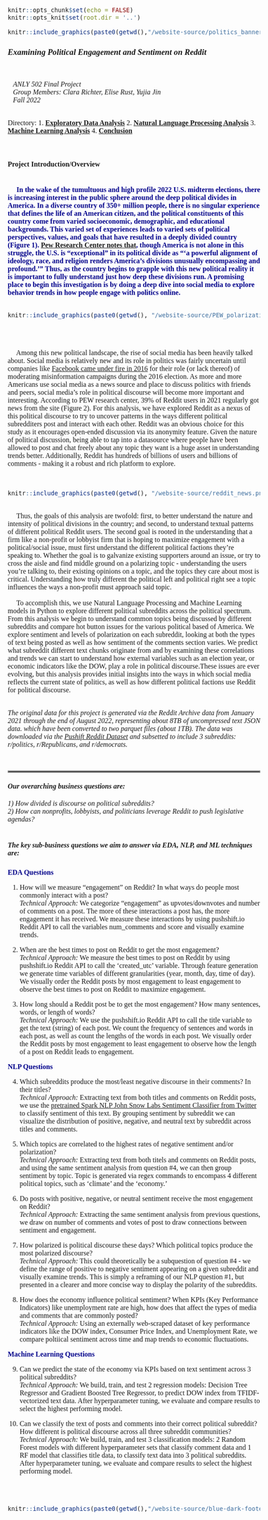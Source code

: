 <style type="text/css">
  body{
  font-size: 12pt;
  font-family: "Times New Roman", Times, serif;
}
</style>

```r
knitr::opts_chunk$set(echo = FALSE)
knitr::opts_knit$set(root.dir = '..')
```


```r
knitr::include_graphics(paste0(getwd(),"/website-source/politics_banner.png"))
```


### ***Examining Political Engagement and Sentiment on Reddit***  

<br>

|    *ANLY 502 Final Project*
|    *Group Members: Clara Richter, Elise Rust, Yujia Jin*
|    *Fall 2022*


<br>
Directory:
1. **[Exploratory Data Analysis](eda.html)**
2. **[Natural Language Processing Analysis](nlp.html)**
3. **[Machine Learning Analysis](ml.html)**
4. **[Conclusion](conclusion.html)**
<br>
<br>
<br>

#### **Project Introduction/Overview**
<br>
<span style="color:DarkBlue">&emsp;    **In the wake of the tumultuous and high profile 2022 U.S. midterm elections, there is increasing interest in the public sphere around the deep political divides in America. In a diverse country of 350+ million people, there is no singular experience that defines the life of an American citizen, and the political constituents of this country come from varied socioeconomic, demographic, and educational backgrounds. This varied set of experiences leads to varied sets of political perspectives, values, and goals that have resulted in a deeply divided country (Figure 1). <a href="https://www.pewtrusts.org/en/trust/archive/winter-2021/america-is-exceptional-in-its-political-divide">Pew Research Center notes that</a>, though America is not alone in this struggle, the U.S. is “exceptional” in its political divide as “‘a powerful alignment of ideology, race, and religion renders America’s divisions unusually encompassing and profound.’” Thus, as the country begins to grapple with this new political reality it is important to fully understand just how deep these divisions run. A promising place to begin this investigation is by doing a deep dive into social media to explore behavior trends in how people engage with politics online.**</span>
<br>
<br>

```r
knitr::include_graphics(paste0(getwd(), "/website-source/PEW_polarization.png"))
```

<br><br>

&emsp;    Among this new political landscape, the rise of social media has been heavily talked about. Social media is relatively new and its role in politics was fairly uncertain until companies like <a href=https://www.washingtonpost.com/technology/2021/10/25/mark-zuckerberg-facebook-whistleblower/>Facebook came under fire in 2016</a> for their role (or lack thereof) of moderating misinformation campaigns during the 2016 election. As more and more Americans use social media as a news source and place to discuss politics with friends and peers, social media’s role in political discourse will become more important and interesting. According to PEW research center, 39% of Reddit users in 2021 regularly got news from the site (Figure 2). For this analysis, we have explored Reddit as a nexus of this political discourse to try to uncover patterns in the ways different political subredditers post and interact with each other. Reddit was an obvious choice for this study as it encourages open-ended discussion via its anonymity feature. Given the nature of political discussion, being able to tap into a datasource where people have been allowed to post and chat freely about any topic they want is a huge asset in understanding trends better. Additionally, Reddit has hundreds of billions of users and billions of comments - making it a robust and rich platform to explore.

<br>
```r
knitr::include_graphics(paste0(getwd(), "/website-source/reddit_news.png"))
```


<br>
&emsp;    Thus, the goals of this analysis are twofold: first, to better understand the nature and intensity of political divisions in the country; and second, to understand textual patterns of different political Reddit users. The second goal is rooted in the understanding that a firm like a non-profit or lobbyist firm that is hoping to maximize engagement with a political/social issue, must first understand the different political factions they’re speaking to. Whether the goal is to galvanize existing supporters around an issue, or try to cross the aisle and find middle ground on a polarizing topic - understanding the users you’re talking to, their existing opinions on a topic, and the topics they care about most is critical. Understanding how truly different the political left and political right see a topic influences the ways a non-profit must approach said topic.<br>
<br>
&emsp;    To accomplish this, we use Natural Language Processing and Machine Learning models in Python to explore different political subreddits across the political spectrum. From this analysis we begin to understand common topics being discussed by different subreddits and compare hot button issues for the various political based of America. We explore sentiment and levels of polarization on each subreddit, looking at both the types of text being posted as well as how sentiment of the comments section varies. We predict what subreddit different text chunks originate from and by examining these correlations and trends we can start to understand how external variables such as an election year, or economic indicators like the DOW, play a role in political discourse.These issues are ever evolving, but this analysis provides initial insights into the ways in which social media reflects the current state of politics, as well as how different political factions use Reddit for political discourse.


<br>
*The original data for this project is generated via the Reddit Archive data from January 2021 through the end of August 2022, representing about 8TB of uncompressed text JSON data.  which have been converted to two parquet files (about 1TB). The data was downloaded via the <a href=https://ojs.aaai.org/index.php/ICWSM/article/view/7347/7201>Pushift Reddit Dataset</a> and subsetted to include 3 subreddits: r/politics, r/Republicans, and r/democrats.*

<br>
<hr style="border:2px solid gray">

#### ***Our overarching business questions are:*** 
*1) How divided is discourse on political subreddits?* <br>
*2) How can nonprofits, lobbyists, and politicians leverage Reddit to push legislative agendas?*
<br>
<br>

##### The key sub-business questions we aim to answer via EDA, NLP, and ML techniques are:
<span style="color:DarkBlue">**EDA Questions**</span>

1) How will we measure “engagement” on Reddit? In what ways do people most commonly interact with a post? <br>
  *Technical Approach:* We categorize “engagement” as upvotes/downvotes and number of comments on a post. The more of these interactions a post has, the more engagement it has received. We measure these interactions by using pushshift.io Reddit API to call the variables num_comments and score and visually examine trends.

2) When are the best times to post on Reddit to get the most engagement? <br>
  *Technical Approach:* We measure the best times to post on Reddit by using pushshift.io Reddit API to call the 'created_utc' variable. Through feature generation we generate time variables of different granularities (year, month, day, time of day). We visually order the Reddit posts by most engagement to least engagement to observe the best times to post on Reddit to maximize engagement.


3) How long should a Reddit post be to get the most engagement? How many sentences, words, or length of words? <br>
  *Technical Approach:*  We use the pushshift.io Reddit API to call the title variable to get the text (string) of each post. We count the frequency of sentences and words in each post, as well as count the lengths of the words in each post. We visually order the Reddit posts by most engagement to least engagement to observe how the length of a post on Reddit leads to engagement. 

<span style="color:DarkBlue">**NLP Questions**</span>

4) Which subreddits produce the most/least negative discourse in their comments? In their titles? <br>
  *Technical Approach:* Extracting text from both titles and comments on Reddit posts, we use the <a href=https://nlp.johnsnowlabs.com/2021/01/18/sentimentdl_use_twitter_en.html>pretrained Spark NLP John Snow Labs Sentiment Classifier from Twitter</a> to classify sentiment of this text. By grouping sentiment by subreddit we can visualize the distribution of positive, negative, and neutral text by subreddit across titles and comments.

5) Which topics are correlated to the highest rates of negative sentiment and/or polarization? <br>
  *Technical Approach:* Extracting text from both titels and comments on Reddit posts, and using the same sentiment analysis from question #4, we can then group sentiment by topic. Topic is generated via regex commands to encompass 4 different political topics, such as 'climate' and the 'economy.'
  
6) Do posts with positive, negative, or neutral sentiment receive the most engagement on Reddit? <br>
  *Technical Approach:* Extracting the same sentiment analysis from previous questions, we draw on number of comments and votes of post to draw connections between sentiment and engagement. 

7) How polarized is political discourse these days? Which political topics produce the most polarized discourse? <br>
  *Technical Approach:* This could theoretically be a subquestion of question #4 - we define the range of positive to negative sentiment appearing on a given subreddit and visually examine trends. This is simply a reframing of our NLP question #1, but presented in a clearer and more concise way to display the polarity of the subreddits.

8) How does the economy influence political sentiment? When KPIs (Key Performance Indicators) like unemployment rate are high, how does that affect the types of media and comments that are commonly posted? <br>
  *Technical Approach:* Using an externally web-scraped dataset of key performance indicators like the DOW index, Consumer Price Index, and Unemployment Rate, we compare poltiical sentiment across time and map trends to economic fluctuations.

<span style="color:DarkBlue">**Machine Learning Questions**</span>

9) Can we predict the state of the economy via KPIs based on text sentiment across 3 political subreddits? <br>
  *Technical Approach:* We build, train, and test 2 regression models: Decision Tree Regressor and Gradient Boosted Tree Regressor, to predict DOW index from TFIDF-vectorized text data. After hyperparameter tuning, we evaluate and compare results to select the highest performing model.

10) Can we classify the text of posts and comments into their correct political subreddit? How different is political discourse across all three subreddit communities? <br>
  *Technical Approach:* We build, train, and test 3 classification models: 2 Random Forest models with different hyperparameter sets that classify comment data and 1 RF model that classifies title data, to classify text data into 3 political subreddits. After hyperparameter tuning, we evaluate and compare results to select the highest performing model.


<br>
<br>

```r
knitr::include_graphics(paste0(getwd(),"/website-source/blue-dark-footer-bg-v3.png"))
```